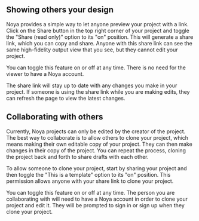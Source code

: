 ## Showing others your design

Noya provides a simple way to let anyone preview your project with a link. Click
on the Share button in the top right corner of your project and toggle the
"Share (read only)" option to its "on" position. This will generate a share
link, which you can copy and share. Anyone with this share link can see the same
high-fidelity output view that you see, but they cannot edit your project.

You can toggle this feature on or off at any time. There is no need for the
viewer to have a Noya account.

The share link will stay up to date with any changes you make in your project.
If someone is using the share link while you are making edits, they can refresh
the page to view the latest changes.

## Collaborating with others

Currently, Noya projects can only be edited by the creator of the project. The
best way to collaborate is to allow others to clone your project, which means
making their own editable copy of your project. They can then make changes in
their copy of the project. You can repeat the process, cloning the project back
and forth to share drafts with each other.

To allow someone to clone your project, start by sharing your project and then
toggle the "This is a template" option to its "on" position. This permission
allows anyone with your share link to clone your project.

You can toggle this feature on or off at any time. The person you are
collaborating with will need to have a Noya account in order to clone your
project and edit it. They will be prompted to sign in or sign up when they clone
your project.
